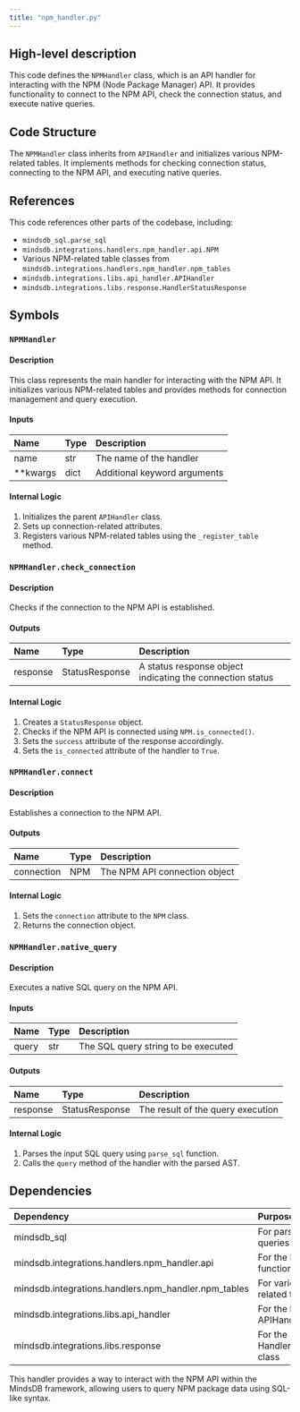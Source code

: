 ```yaml
---
title: "npm_handler.py"
---
```


## High-level description
This code defines the `NPMHandler` class, which is an API handler for interacting with the NPM (Node Package Manager) API. It provides functionality to connect to the NPM API, check the connection status, and execute native queries.

## Code Structure
The `NPMHandler` class inherits from `APIHandler` and initializes various NPM-related tables. It implements methods for checking connection status, connecting to the NPM API, and executing native queries.

## References
This code references other parts of the codebase, including:
- `mindsdb_sql.parse_sql`
- `mindsdb.integrations.handlers.npm_handler.api.NPM`
- Various NPM-related table classes from `mindsdb.integrations.handlers.npm_handler.npm_tables`
- `mindsdb.integrations.libs.api_handler.APIHandler`
- `mindsdb.integrations.libs.response.HandlerStatusResponse`

## Symbols

### `NPMHandler`
#### Description
This class represents the main handler for interacting with the NPM API. It initializes various NPM-related tables and provides methods for connection management and query execution.

#### Inputs
| Name | Type | Description |
|:-----|:-----|:------------|
| name | str | The name of the handler |
| **kwargs | dict | Additional keyword arguments |

#### Internal Logic
1. Initializes the parent `APIHandler` class.
2. Sets up connection-related attributes.
3. Registers various NPM-related tables using the `_register_table` method.

### `NPMHandler.check_connection`
#### Description
Checks if the connection to the NPM API is established.

#### Outputs
| Name | Type | Description |
|:-----|:-----|:------------|
| response | StatusResponse | A status response object indicating the connection status |

#### Internal Logic
1. Creates a `StatusResponse` object.
2. Checks if the NPM API is connected using `NPM.is_connected()`.
3. Sets the `success` attribute of the response accordingly.
4. Sets the `is_connected` attribute of the handler to `True`.

### `NPMHandler.connect`
#### Description
Establishes a connection to the NPM API.

#### Outputs
| Name | Type | Description |
|:-----|:-----|:------------|
| connection | NPM | The NPM API connection object |

#### Internal Logic
1. Sets the `connection` attribute to the `NPM` class.
2. Returns the connection object.

### `NPMHandler.native_query`
#### Description
Executes a native SQL query on the NPM API.

#### Inputs
| Name | Type | Description |
|:-----|:-----|:------------|
| query | str | The SQL query string to be executed |

#### Outputs
| Name | Type | Description |
|:-----|:-----|:------------|
| response | StatusResponse | The result of the query execution |

#### Internal Logic
1. Parses the input SQL query using `parse_sql` function.
2. Calls the `query` method of the handler with the parsed AST.

## Dependencies
| Dependency | Purpose |
|:-----------|:--------|
| mindsdb_sql | For parsing SQL queries |
| mindsdb.integrations.handlers.npm_handler.api | For the NPM API functionality |
| mindsdb.integrations.handlers.npm_handler.npm_tables | For various NPM-related table classes |
| mindsdb.integrations.libs.api_handler | For the base APIHandler class |
| mindsdb.integrations.libs.response | For the HandlerStatusResponse class |

This handler provides a way to interact with the NPM API within the MindsDB framework, allowing users to query NPM package data using SQL-like syntax.